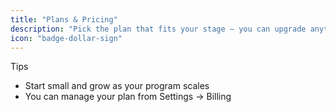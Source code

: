 ```yaml
---
title: "Plans & Pricing"
description: "Pick the plan that fits your stage — you can upgrade anytime."
icon: "badge-dollar-sign"
---
```


Tips
- Start small and grow as your program scales
- You can manage your plan from Settings → Billing

